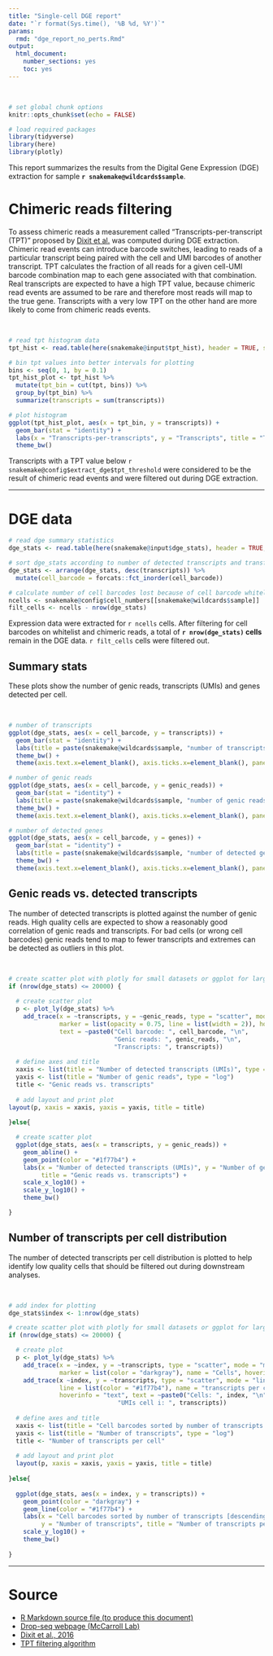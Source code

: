 ```yaml
---
title: "Single-cell DGE report"
date: "`r format(Sys.time(), '%B %d, %Y')`"
params:
  rmd: "dge_report_no_perts.Rmd"
output:
  html_document:
    number_sections: yes
    toc: yes
---
```


<br>

```r
# set global chunk options
knitr::opts_chunk$set(echo = FALSE)

# load required packages
library(tidyverse)
library(here)
library(plotly)
```

This report summarizes the results from the Digital Gene Expression (DGE) extraction for sample
**`r snakemake@wildcards$sample`**.

# Chimeric reads filtering
To assess chimeric reads a measurement called "Transcripts-per-transcript (TPT)" proposed by
[Dixit et al.](https://www.biorxiv.org/content/early/2016/12/12/093237.full.pdf) was computed
during DGE extraction. Chimeric read events can introduce barcode switches, leading to reads of a
particular transcript being paired with the cell and UMI barcodes of another transcript. TPT
calculates the fraction of all reads for a given cell-UMI barcode combination map to each gene
associated with that combination. Real transcripts are expected to have a high TPT value, because
chimeric read events are assumed to be rare and therefore most reads will map to the true gene.
Transcripts with a very low TPT on the other hand are more likely to come from chimeric reads
events.

<br>

```r
# read tpt histogram data
tpt_hist <- read.table(here(snakemake@input$tpt_hist), header = TRUE, stringsAsFactors = FALSE)

# bin tpt values into better intervals for plotting
bins <- seq(0, 1, by = 0.1)
tpt_hist_plot <- tpt_hist %>%
  mutate(tpt_bin = cut(tpt, bins)) %>%
  group_by(tpt_bin) %>%
  summarize(transcripts = sum(transcripts))

# plot histogram
ggplot(tpt_hist_plot, aes(x = tpt_bin, y = transcripts)) +
  geom_bar(stat = "identity") +
  labs(x = "Transcripts-per-transcripts", y = "Transcripts", title = "TPT distribution") +
  theme_bw()
```

Transcripts with a TPT value below `r snakemake@config$extract_dge$tpt_threshold` were considered
to be the result of chimeric read events and were filtered out during DGE extraction.

***

# DGE data
```r
# read dge summary statistics
dge_stats <- read.table(here(snakemake@input$dge_stats), header = TRUE, stringsAsFactors = FALSE)

# sort dge_stats according to number of detected transcripts and transform cell barcode into factor
dge_stats <- arrange(dge_stats, desc(transcripts)) %>%
  mutate(cell_barcode = forcats::fct_inorder(cell_barcode))

# calculate number of cell barcodes lost because of cell barcode whitelist filtering (for text only)
ncells <- snakemake@config$cell_numbers[[snakemake@wildcards$sample]]
filt_cells <- ncells - nrow(dge_stats)
```
Expression data were extracted for `r ncells` cells. After filtering for cell barcodes on
whitelist and chimeric reads, a total of **`r nrow(dge_stats)` cells** remain in the DGE data.
`r filt_cells` cells were filtered out.

## Summary stats
These plots show the number of genic reads, transcripts (UMIs) and genes detected per cell.

<br>

```r
# number of transcripts
ggplot(dge_stats, aes(x = cell_barcode, y = transcripts)) +
  geom_bar(stat = "identity") + 
  labs(title = paste(snakemake@wildcards$sample, "number of transcripts")) +
  theme_bw() +
  theme(axis.text.x=element_blank(), axis.ticks.x=element_blank(), panel.grid = element_blank())

# number of genic reads
ggplot(dge_stats, aes(x = cell_barcode, y = genic_reads)) + 
  geom_bar(stat = "identity") + 
  labs(title = paste(snakemake@wildcards$sample, "number of genic reads")) +
  theme_bw() +
  theme(axis.text.x=element_blank(), axis.ticks.x=element_blank(), panel.grid = element_blank())

# number of detected genes
ggplot(dge_stats, aes(x = cell_barcode, y = genes)) + 
  geom_bar(stat = "identity") + 
  labs(title = paste(snakemake@wildcards$sample, "number of detected genes")) +
  theme_bw() +
  theme(axis.text.x=element_blank(), axis.ticks.x=element_blank(), panel.grid = element_blank())
```

## Genic reads vs. detected transcripts
The number of detected transcripts is plotted against the number of genic reads. High quality cells
are expected to show a reasonably good correlation of genic reads and transcripts. For bad cells (or
wrong cell barcodes) genic reads tend to map to fewer transcripts and extremes can be detected as
outliers in this plot.

<br>

```r
# create scatter plot with plotly for small datasets or ggplot for larget datasets (>20k cells)
if (nrow(dge_stats) <= 20000) {
  
  # create scatter plot
  p <- plot_ly(dge_stats) %>%
    add_trace(x = ~transcripts, y = ~genic_reads, type = "scatter", mode = "markers",
              marker = list(opacity = 0.75, line = list(width = 2)), hoverinfo = "text",
              text = ~paste0("Cell barcode: ", cell_barcode, "\n",
                             "Genic reads: ", genic_reads, "\n",
                             "Transcripts: ", transcripts))
  
  # define axes and title
  xaxis <- list(title = "Number of detected transcripts (UMIs)", type = "log")
  yaxis <- list(title = "Number of genic reads", type = "log")
  title <- "Genic reads vs. transcripts"
  
  # add layout and print plot
layout(p, xaxis = xaxis, yaxis = yaxis, title = title)
  
}else{

  # create scatter plot
  ggplot(dge_stats, aes(x = transcripts, y = genic_reads)) +
    geom_abline() +
    geom_point(color = "#1f77b4") +
    labs(x = "Number of detected transcripts (UMIs)", y = "Number of genic reads",
         title = "Genic reads vs. transcripts") +
    scale_x_log10() +
    scale_y_log10() +
    theme_bw()

}
```


## Number of transcripts per cell distribution
The number of detected transcripts per cell distribution is plotted to help identify low quality
cells that should be filtered out during downstream analyses.

<br>

```r
# add index for plotting
dge_stats$index <- 1:nrow(dge_stats)

# create scatter plot with plotly for small datasets or ggplot for larget datasets (>20k cells)
if (nrow(dge_stats) <= 20000) {

  # create plot
  p <- plot_ly(dge_stats) %>%
    add_trace(x = ~index, y = ~transcripts, type = "scatter", mode = "markers",
              marker = list(color = "darkgray"), name = "Cells", hoverinfo = "none") %>%
    add_trace(x ~index, y = ~transcripts, type = "scatter", mode = "lines",
              line = list(color = "#1f77b4"), name = "transcripts per cell",
              hoverinfo = "text", text = ~paste0("Cells: ", index, "\n",
                              "UMIs cell i: ", transcripts))
  
  # define axes and title
  xaxis <- list(title = "Cell barcodes sorted by number of transcripts [descending]")
  yaxis <- list(title = "Number of transcripts", type = "log")
  title <- "Number of transcripts per cell"
  
  # add layout and print plot
  layout(p, xaxis = xaxis, yaxis = yaxis, title = title)
  
}else{
  
  ggplot(dge_stats, aes(x = index, y = transcripts)) +
    geom_point(color = "darkgray") +
    geom_line(color = "#1f77b4") +
    labs(x = "Cell barcodes sorted by number of transcripts [descending]",
         y = "Number of transcripts", title = "Number of transcripts per cell") +
    scale_y_log10() +
    theme_bw()
  
}
```

***

# Source
* <a download="dge_report.Rmd" href="`r base64enc::dataURI(file = params$rmd, mime = 'text/rmd',
    encoding = 'base64')`">R Markdown source file (to produce this document)</a>
* [Drop-seq webpage (McCarroll Lab)](http://mccarrolllab.com/dropseq/)
* [Dixit et al., 2016](https://www.biorxiv.org/content/10.1101/093237v1)
* [TPT filtering algorithm](https://github.com/asncd/schimera)
